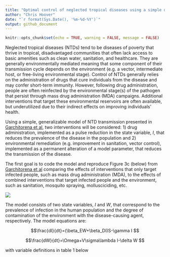 ```yaml
---
title: "Optimal control of neglected tropical diseases using a simple dynamic model"
author: "Chris Hoover"
date: "`r format(Sys.Date(), '%m-%d-%Y')`"
output: github_document
---
```


```r
knitr::opts_chunk$set(echo = TRUE, warning = FALSE, message = FALSE)
```

Neglected tropical diseases (NTDs) tend to be diseases of poverty that thrive in tropical, disadvantaged communities that often lack access to basic amenities such as clean water, sanitation, and healthcare. They are generally environmentally mediated meaning that some component of their transmission cycle depends on the environment (e.g. a vector, intermediate host, or free-living environmental stage). Control of NTDs generally relies on the administration of drugs that cure individuals from the disease and may confer short-term immunity. However, following drug administration, people are often reinfected by the environmental stage(s) of the pathogen that persist through mass drug administration (MDA) campaigns. Additional interventions that target these environmental reservoirs are often available, but underutilized due to their indirect effects on improving individuals' health.

Using a simple, generalizable model of NTD transmission presented in [Garchitorena et al](http://rstb.royalsocietypublishing.org/content/372/1722/20160128), two interventions will be considered: 1) drug administration, implemented as a pulse reduction in the state variable, $I$, that reduces the prevalence of the disease in the population and 2) environmental remediation (e.g. improvement in sanitation, vector control), implemented as a permanent alteration of a model parameter, that reduces the transmission of the disease. 

The first goal is to code the model and reproduce Figure 3c (below) from [Garchitorena et al](http://rstb.royalsocietypublishing.org/content/372/1722/20160128) comparing the effects of interventions that only target infected people, such as mass drug administration (MDA), to the effects of combined interventions that target infected people and the environment, such as sanitation, mosquito spraying, mollusciciding, etc.

![](SupplementaryFiles/Fig3c.png)

The model consists of two state variables, $I$ and $W$, that correspond to the prevalence of infection in the human population and the degree of contamination of the environment with the disease-causing agent, respectively. The model equations are:

$$\frac{dI}{dt}=(\beta_EW+\beta_DI)S-\gamma I $$

$$\frac{dW}{dt}=\Omega+V\sigma\lambda I-\delta W $$

with variable definitions in table 1 below